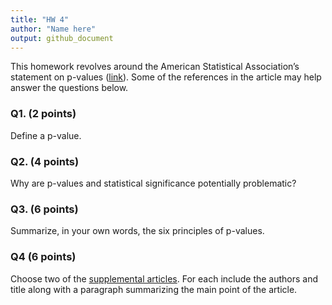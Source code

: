 ```yaml
---
title: "HW 4"
author: "Name here"
output: github_document
---
```


This homework revolves around the American Statistical Association's statement on p-values ([link](https://amstat.tandfonline.com/doi/pdf/10.1080/00031305.2016.1154108?needAccess=true)). Some of the references in the article may help answer the questions below.


### Q1. (2 points)

Define a p-value. 

### Q2. (4 points)

Why are p-values and statistical significance potentially problematic? 

### Q3. (6 points)

Summarize, in your own words, the six principles of p-values.

### Q4 (6 points)

Choose two of the [supplemental articles](https://amstat.tandfonline.com/doi/suppl/10.1080/00031305.2016.1154108?scroll=top). For each include the authors and title along with a paragraph summarizing the main point of the article.

